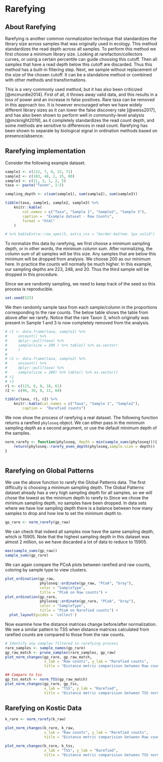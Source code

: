 # Rarefying

## About Rarefying

Rarefying is another common normalization technique that standardizes the library size across samples that was originally used in ecology. This method standardizes the read depth across all samples. To perform this method we first choose a minimum library size. Looking at rarefaction/collectors curves, or using a certain percentile can guide choosing this cutoff. Then all samples that have a read depth below this cutoff are discarded. Thus this method has a built-in filtering step. Next, we sample without replacement of the size of the chosen cutoff. It can be a standalone method or combined with other methods and transformations.

<!-- Fix second to last sentence - confusing  -->

This is a very commonly used method, but it has also been criticized [@mcmurdie2014]. First of all, it throws away valid data, and this results in a loss of power and an increase in false positives. Rare taxa can be removed in this approach too. It is however encouraged when we have widely different library sizes as it can lower the false discovery rate [@weiss2017], and has also been shown to perform well in community-level analysis [@mcknight2019], as it completely standardizes the read count depth, and some methods are sensitive to differences in read count. Rarefying has been shown to separate by biological signal in ordination methods based on presence/absence.

## Rarefying implementation 

Consider the following example dataset. 


```r
sample1 <- c(132, 7, 0, 23, 71)
sample2 <- c(103, 48, 2, 15, 80)
sample3 <- c(11, 3, 1, 2, 5)
taxa <- paste("Taxon", 1:5)

sampling_depth <- c(sum(sample1), sum(sample2), sum(sample3))

tibble(taxa, sample1, sample2, sample3) %>%
    knitr::kable(
        col.names = c("Taxa", "Sample 1", "Sample2", "Sample 3"),
        caption =  "Example dataset - Raw Counts", 
        format = "html"
    ) 

# %>% kableExtra::row_spec(5, extra_css = "border-bottom: 1px solid")
```

To normalize this data by rarefying, we first choose a minimum sampling depth, or in other words, the minimum column sum. After normalizing, the column sum of all samples will be this size. Any samples that are below this minimum will be dropped from analysis. We choose 200 as our minimum here. In practice the counts will normally be much higher. In this example, our sampling depths are 223, 248, and 20. Thus the third sample will be dropped in this procedure. 

Since we are randomly sampling, we need to keep track of the seed so this process is reproducible. 

```r
set.seed(525)
```

We then randomly sample taxa from each sample/column in the proportions corresponding to the raw counts. The below table shows the table from above after we rarefy. Notice that the rare Taxon 3, which originally was present in Sample 1 and 3 is now completely removed from the analysis. 

```r

# r1 <- data.frame(taxa, sample1) %>% 
#     uncount() %>% 
#     dplyr::pull(taxa) %>% 
#     sample(size = 200 ) %>% table() %>% as.vector(
#     )
# 
# r2 <- data.frame(taxa, sample2) %>% 
#     uncount() %>% 
#     dplyr::pull(taxa) %>% 
#     sample(size = 200) %>% table() %>% as.vector()
# r1
# r2
r1 <- c(115, 6, 0, 18, 61)
r2 <- c(90, 39, 0, 11, 60)

tibble(taxa, r1, r2) %>%
    knitr::kable(col.names = c("Taxa", "Sample 1", "Sample2"),
        caption =  "Rarefied counts") 
```




We now show the process of rarefying a real dataset. The following function returns a rarefied `phyloseq` object. We can either pass in the minimum sampling depth as a second argument, or use the default minimum depth of the samples. 

```r
norm_rarefy <- function(phyloseq, depth = min(sample_sums(phyloseq))){
    return(phyloseq::rarefy_even_depth(phyloseq,sample.size = depth))
}
    
```

## Rarefying on Global Patterns

We use the above function to rarefy the Global Patterns data. The first difficulty is choosing a minimum sampling depth. The Global Patterns dataset already has a very high sampling depth for all samples, so we will chose the lowest as the minimum depth to rarefy to.Since we chose the minimum sampling depth, no samples have been dropped. In data sets where we have low sampling depth there is a balance between how many samples to drop and how low to set the minimum depth to.

```r
gp_rare <- norm_rarefy(gp_raw)
```

We can check that indeed all samples now have the same sampling depth, which is 15905. Note that the highest sampling depth in this dataset was almost 2 million, so we have discarded a lot of data to reduce to 15905.

```r
max(sample_sums(gp_raw))
sample_sums(gp_rare)
```

We can again compare the PCoA plots between rarefied and raw counts, coloring by sample type to view clusters. 

```r
plot_ordination(gp_raw,
                phyloseq::ordinate(gp_raw, "PCoA", "bray"),
                color = "SampleType", 
                title = "PCoA on Raw counts") +
plot_ordination(gp_rare,
                phyloseq::ordinate(gp_rare, "PCoA", "bray"),
                color = "SampleType", 
                title = "PCoA on Rarefied counts") +
  plot_layout(guides = 'collect')
```


Now examine how the distance matrices change before/after normalization. We see a similar pattern to TSS when distance matrices calculated from rarefied counts are compared to those from the raw counts. 

```r
# Identify any samples filtered in rarefying process 
rare_samples <- sample_names(gp_rare)
gp_raw_match <- prune_samples(rare_samples, gp_raw)
plot_norm_changes(gp_rare, gp_raw_match,
                  x_lab = "Raw counts", y_lab = "Rarefied counts", 
                  title = "Distance metric comparision between Raw counts and Rarefied counts ")

## Compare to tss
gp_tss_match <- norm_TSS(gp_raw_match)
plot_norm_changes(gp_rare, gp_tss,
                  x_lab = "TSS", y_lab = "Rarefied", 
                  title = "Distance metric comparision between TSS normalization and Rarefied counts ")

```



## Rarefying on Kostic Data

```r
k_rare <- norm_rarefy(k_raw)

plot_norm_changes(k_rare, k_raw,
                  x_lab = "Raw counts", y_lab = "Rarefied counts", 
                  title = "Distance metric comparision between Raw counts and Rarefied counts ")

plot_norm_changes(k_rare, k_tss,
                  x_lab = "TSS", y_lab = "Rarefied", 
                  title = "Distance metric comparision between TSS normalization and Rarefied counts ")
```


<!-- Doesnt seem to be much difference between rarefied and tss -->

<!-- ## Rarefying on HMP dataset -->

<!-- ```{r, eval = F} -->

<!-- summary(sample_sums(hmp_raw)) -->

<!-- hmp_rare <- rarefy_even_depth(hmp_raw, -->

<!--                              sample.size = 3000) -->

<!-- ``` -->

<!-- Ordination  -->

<!-- ```{r, eval = F} -->

<!-- plot_ordination(hmp_raw, -->

<!--                 hmp_raw_dist, color = "sampling_depth",  -->

<!--                 title = "Raw counts") -->

<!-- hmp_rare_dist <- phyloseq::ordinate(hmp_rare, "PCoA", "bray") -->

<!-- plot_ordination(hmp_rare, -->

<!--                 hmp_rare_dist, -->

<!--                 color = "sampling_depth",  -->

<!--                 title = "Rarefied counts") -->

<!-- ``` -->

<!-- Compare distances - need to work on this since with rarefying there are fewer points -->

<!-- ```{r} -->

<!-- #plot_norm_changes(hmp_rare, hmp_tss) -->

<!-- ``` -->
